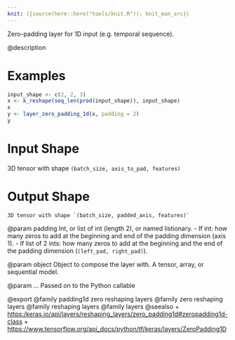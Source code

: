 ```yaml
---
knit: ({source(here::here("tools/knit.R")); knit_man_src})
---
```

Zero-padding layer for 1D input (e.g. temporal sequence).

@description

# Examples
```r
input_shape <- c(2, 2, 3)
x <- k_reshape(seq_len(prod(input_shape)), input_shape)
x
y <- layer_zero_padding_1d(x, padding = 2)
y
```

# Input Shape
3D tensor with shape `(batch_size, axis_to_pad, features)`

# Output Shape
    3D tensor with shape `(batch_size, padded_axis, features)`

@param padding
Int, or list of int (length 2), or named listionary.
- If int: how many zeros to add at the beginning and end of
  the padding dimension (axis 1).
- If list of 2 ints: how many zeros to add at the beginning and the
  end of the padding dimension (`(left_pad, right_pad)`).

@param object
Object to compose the layer with. A tensor, array, or sequential model.

@param ...
Passed on to the Python callable

@export
@family padding1d zero reshaping layers
@family zero reshaping layers
@family reshaping layers
@family layers
@seealso
+ <https:/keras.io/api/layers/reshaping_layers/zero_padding1d#zeropadding1d-class>
+ <https://www.tensorflow.org/api_docs/python/tf/keras/layers/ZeroPadding1D>


